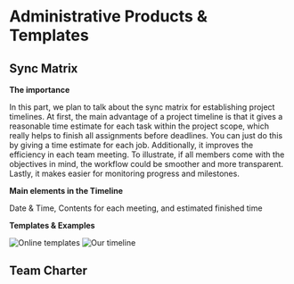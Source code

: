 # Administrative Products & Templates {#last}

## Sync Matrix

**The importance**

In this part, we plan to talk about the sync matrix for establishing project timelines. At first, the main advantage of a project timeline is that it gives a reasonable time estimate for each task within the project scope, which really helps to finish all assignments before deadlines. You can just do this by giving a time estimate for each job. Additionally, it improves the efficiency in each team meeting. To illustrate, if all members come with the objectives in mind, the workflow could be smoother and more transparent. Lastly, it makes easier for monitoring progress and milestones. 

**Main elements in the Timeline**

Date & Time, Contents for each meeting, and estimated finished time

**Templates & Examples**

![Online templates](https://cdn.vertex42.com/ExcelTemplates/Images/project-schedule-template-example.png) 
![Our timeline](https://scontent.fdet1-1.fna.fbcdn.net/v/t39.30808-6/298936733_100126002822347_1244336135012590379_n.jpg?_nc_cat=110&ccb=1-7&_nc_sid=730e14&_nc_ohc=2JrmpaMCMZcAX-ii5RO&_nc_ht=scontent.fdet1-1.fna&oh=00_AT_DsvMAgkOtX8K_WcY-_iWYe0fE2hpWsQmorpUrhNh_og&oe=62FB9319)


## Team Charter



